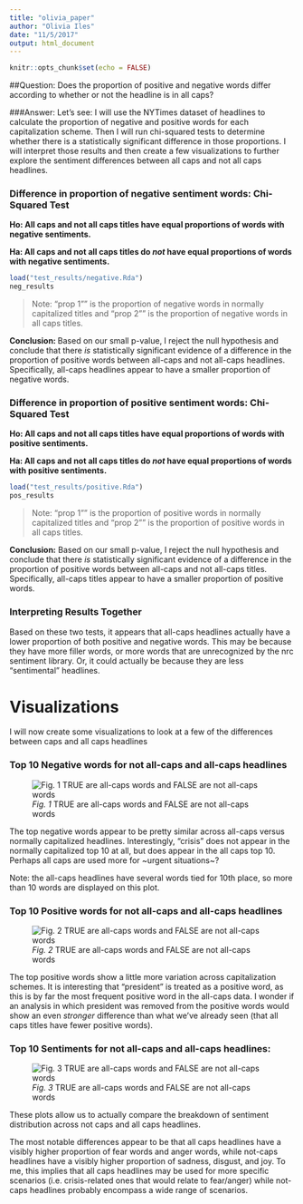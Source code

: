 ```yaml
---
title: "olivia_paper"
author: "Olivia Iles"
date: "11/5/2017"
output: html_document
---
```


```r
knitr::opts_chunk$set(echo = FALSE)
```

##Question: Does the proportion of positive and negative words differ according to whether or not the headline is in all caps?

###Answer: Let's see:
I will use the NYTimes dataset of headlines to calculate the proportion of negative and positive words for each capitalization scheme. Then I will run chi-squared tests to determine whether there is a statistically significant difference in those proportions. I will interpret those results and then create a few visualizations to further explore the sentiment differences between all caps and not all caps headlines.

### Difference in proportion of negative sentiment words: Chi-Squared Test 

**Ho: All caps and not all caps titles have equal proportions of words with negative sentiments.**

**Ha: All caps and not all caps titles do *not* have equal proportions of words with negative sentiments.**

```r
load("test_results/negative.Rda")
neg_results
```
> Note:
> "prop 1"" is the proportion of negative words in normally capitalized titles and "prop 2"" is the proportion of negative words in all caps titles.

**Conclusion: **
Based on our small p-value, I reject the null hypothesis and conclude that there *is* statistically significant evidence of a difference in the proportion of positive words between all-caps and not all-caps headlines. Specifically, all-caps headlines appear to have a smaller proportion of negative words.


### Difference in proportion of positive sentiment words: Chi-Squared Test 

**Ho: All caps and not all caps titles have equal proportions of words with positive sentiments.**

**Ha: All caps and not all caps titles do *not* have equal proportions of words with positive sentiments.**
```r
load("test_results/positive.Rda")
pos_results
```
> Note:
> "prop 1"" is the proportion of positive words in normally capitalized titles and "prop 2"" is the proportion of positive words in all caps titles.

**Conclusion:** 
Based on our small p-value, I reject the null hypothesis and conclude that there *is* statistically significant evidence of a difference in the proportion of positive words between all-caps and not all-caps titles. Specifically, all-caps titles appear to have a smaller proportion of positive words.

### Interpreting Results Together
Based on these two tests, it appears that all-caps headlines actually have a lower proportion of both positive and negative words. This may be because they have more filler words, or more words that are unrecognized by the nrc sentiment library. Or, it could actually be because they are less "sentimental" headlines.

# Visualizations
I will now create some visualizations to look at a few of the differences between caps and all caps headlines

### Top 10 Negative words for not all-caps and all-caps headlines
![*Fig. 1* TRUE are all-caps words and FALSE are not all-caps words](graph/negative_words.png)

The top negative words appear to be pretty similar across all-caps versus normally capitalized headlines. Interestingly, "crisis" does not appear in the normally capitalized top 10 at all, but does appear in the all caps top 10. Perhaps all caps are used more for ~urgent situations~?

Note: the all-caps headlines have several words tied for 10th place, so more than 10 words are displayed on this plot.

### Top 10 Positive words for not all-caps and all-caps headlines
![*Fig. 2* TRUE are all-caps words and FALSE are not all-caps words](graph/positive_words.png)

The top positive words show a little more variation across capitalization schemes. It is interesting that "president" is treated as a positive word, as this is by far the most frequent positive word in the all-caps data. I wonder if an analysis in which president was removed from the positive words would show an even *stronger* difference than what we've already seen (that all caps titles have fewer positive words).

### Top 10 Sentiments for not all-caps and all-caps headlines:
![*Fig. 3* TRUE are all-caps words and FALSE are not all-caps words](graph/sentiments.png)


These plots allow us to actually compare the breakdown of sentiment distribution across not caps and all caps headlines.

The most notable differences appear to be that all caps headlines have a visibly higher proportion of fear words and anger words, while not-caps headlines have a visibly higher proportion of sadness, disgust, and joy. To me, this implies that all caps headlines may be used for more specific scenarios (i.e. crisis-related ones that would relate to fear/anger) while not-caps headlines probably encompass a wide range of scenarios.

